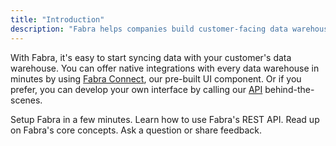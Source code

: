 ```yaml
---
title: "Introduction"
description: "Fabra helps companies build customer-facing data warehouse integrations."
---
```


With Fabra, it's easy to start syncing data with your customer's data warehouse. You can
offer native integrations with every data warehouse in minutes by using
[Fabra Connect](/guides/fabra-connect), our pre-built UI component.
Or if you prefer, you can develop your own interface by calling
our [API](/api-reference) behind-the-scenes.

<CardGroup cols={2}>
  <Card
    title="Quick Start"
    href="/guides/quickstart"
    icon="timer"
    color="#2DB476"
  >
    Setup Fabra in a few minutes.
  </Card>
  <Card
    href="/api-reference"
    title="API Reference"
    icon="square-terminal"
    color="#0285c7"
  >
    Learn how to use Fabra's REST API.
  </Card>
  <Card
    title="Concepts"
    href="/concepts"
    icon="lightbulb-on"
    color="#c0b838"
  >
    Read up on Fabra's core concepts.
  </Card>
  <Card
    href="mailto:founders@fabra.io"
    title="Contact Us"
    icon="envelope"
    color="#bfa8ff"
  >
    Ask a question or share feedback.
  </Card>
</CardGroup>
